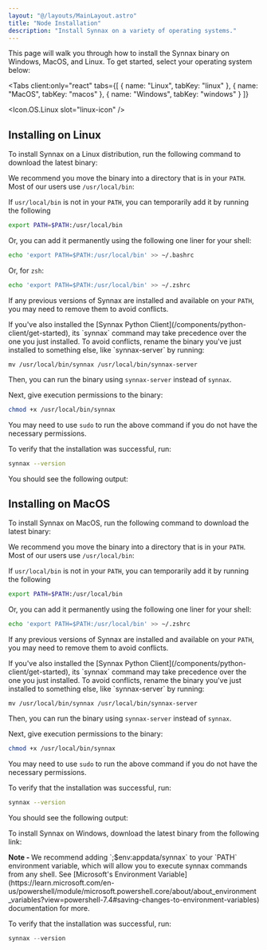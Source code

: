 ```yaml
---
layout: "@/layouts/MainLayout.astro"
title: "Node Installation"
description: "Install Synnax on a variety of operating systems."
---
```




This page will walk you through how to install the Synnax binary on Windows, MacOS, and
Linux. To get started, select your operating system below:

<Tabs
    client:only="react"
    tabs={[
        { name: "Linux", tabKey: "linux" },
        { name: "MacOS", tabKey: "macos" },
        { name: "Windows", tabKey: "windows" }
    ]}
>
<Icon.OS.Linux slot="linux-icon" />
<Fragment slot="linux">

## Installing on Linux

To install Synnax on a Linux distribution, run the following command to download the latest
binary:

<SynnaxDownloadURL os="linux"  />

We recommend you move the binary into a directory that is in your `PATH`. Most of our users
use `/usr/local/bin`:

<SynnaxMoveCommand os="linux" />

If `usr/local/bin` is not in your `PATH`, you can temporarily add it by running the following

```bash
export PATH=$PATH:/usr/local/bin
```

Or, you can add it permanently using the following one liner for your shell:

```bash
echo 'export PATH=$PATH:/usr/local/bin' >> ~/.bashrc
```

Or, for `zsh`:

```bash
echo 'export PATH=$PATH:/usr/local/bin' >> ~/.zshrc
```

If any previous versions of Synnax are installed and available on your `PATH`, you
may need to remove them to avoid conflicts.

<Note variant="warn">
If you've also installed the [Synnax Python Client](/components/python-client/get-started),
its `synnax` command may take precedence over the one you just installed. To avoid conflicts,
rename the binary you've just installed to something else, like `synnax-server` by running:

```
mv /usr/local/bin/synnax /usr/local/bin/synnax-server
```

Then, you can run the binary using `synnax-server` instead of `synnax`.
</Note>

Next, give execution permissions to the binary:

```bash
chmod +x /usr/local/bin/synnax
```

You may need to use `sudo` to run the above command if you do not have the 
necessary permissions.

To verify that the installation was successful, run:

```bash
synnax --version
```

You should see the following output:

<SynnaxVersionOutput />
</Fragment>
<Icon.OS.MacOS slot="macos-icon" />
<Fragment slot="macos">

## Installing on MacOS

To install Synnax on MacOS, run the following command to download the latest binary:

<SynnaxDownloadURL os="macos"  />

We recommend you move the binary into a directory that is in your `PATH`. Most of our users
use `/usr/local/bin`:

<SynnaxMoveCommand os="macos" />

If `usr/local/bin` is not in your `PATH`, you can temporarily add it by running the following

```bash
export PATH=$PATH:/usr/local/bin
```

Or, you can add it permanently using the following one liner for your shell:

```bash
echo 'export PATH=$PATH:/usr/local/bin' >> ~/.zshrc
```

If any previous versions of Synnax are installed and available on your `PATH`, you
may need to remove them to avoid conflicts.

<Note variant="warn">
If you've also installed the [Synnax Python Client](/components/python-client/get-started),
its `synnax` command may take precedence over the one you just installed. To avoid conflicts,
rename the binary you've just installed to something else, like `synnax-server` by running:

```
mv /usr/local/bin/synnax /usr/local/bin/synnax-server
```

Then, you can run the binary using `synnax-server` instead of `synnax`.
</Note>

Next, give execution permissions to the binary:

```bash
chmod +x /usr/local/bin/synnax
```

You may need to use `sudo` to run the above command if you do not have the
necessary permissions.

To verify that the installation was successful, run:

```bash
synnax --version
```

You should see the following output:

<SynnaxVersionOutput />

</Fragment>
<Icon.OS.Windows slot="windows-icon" />
<Fragment slot="windows">

To install Synnax on Windows, download the latest binary from the following link:

<SynnaxDownloadURL os="windows" />

<Note variant="info">
<b>Note - </b> We recommend adding `;$env:appdata/synnax` to your `PATH` environment variable, which 
will allow you to execute synnax commands from any shell. See [Microsoft's Environment Variable](https://learn.microsoft.com/en-us/powershell/module/microsoft.powershell.core/about/about_environment_variables?view=powershell-7.4#saving-changes-to-environment-variables)
documentation for more.
</Note>

To verify that the installation was successful, run:

```powershell
synnax --version
```

</Fragment>
</Tabs>
